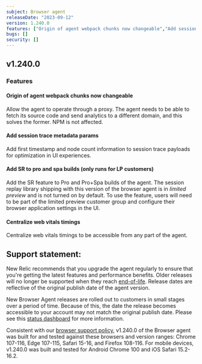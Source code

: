 ```yaml
---
subject: Browser agent
releaseDate: "2023-09-12"
version: 1.240.0
features: ["Origin of agent webpack chunks now changeable","Add session trace metadata params","Add SR to pro and spa builds (only runs for LP customers)","Centralize web vitals timings"]
bugs: []
security: []
---
```


## v1.240.0

### Features

#### Origin of agent webpack chunks now changeable

Allow the agent to operate through a proxy. The agent needs to be able to fetch its source code and send analytics to a different domain, and this solves the former. NPM is not affected.

#### Add session trace metadata params

Add first timestamp and node count information to session trace payloads for optimization in UI experiences.

#### Add SR to pro and spa builds (only runs for LP customers)

Add the SR feature to Pro and Pro+Spa builds of the agent. The session replay library shipping with this version of the browser agent is in _limited preview_ and is not turned on by default. To use the feature, users will need to be part of the limited preview customer group and configure their browser application settings in the UI.

#### Centralize web vitals timings

Centralize web vitals timings to be accessible from any part of the agent.

## Support statement:

New Relic recommends that you upgrade the agent regularly to ensure that you're getting the latest features and performance benefits. Older releases will no longer be supported when they reach [end-of-life](https://docs.newrelic.com/docs/browser/browser-monitoring/getting-started/browser-agent-eol-policy/). Release dates are reflective of the original publish date of the agent version.

New Browser Agent releases are rolled out to customers in small stages over a period of time. Because of this, the date the release becomes accessible to your account may not match the original publish date. Please see this [status dashboard](https://newrelic.github.io/newrelic-browser-agent-release/) for more information.

Consistent with our [browser support policy](https://docs.newrelic.com/docs/browser/new-relic-browser/getting-started/compatibility-requirements-browser-monitoring/#browser-types), v1.240.0 of the Browser agent was built for and tested against these browsers and version ranges: Chrome 107-116, Edge 107-115, Safari 15-16, and Firefox 108-116. For mobile devices, v1.240.0 was built and tested for Android Chrome 100 and iOS Safari 15.2-16.2.
